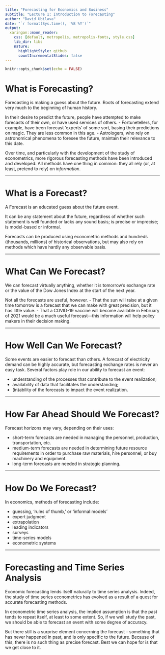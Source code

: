 ```yaml
---
title: "Forecasting for Economics and Business"
subtitle: "Lecture 1: Introduction to Forecasting"
author: "David Ubilava"
date: "`r format(Sys.time(), '%B %Y')`"
output:
  xaringan::moon_reader:
    css: [default, metropolis, metropolis-fonts, style.css]
    lib_dir: libs
    nature:
      highlightStyle: github
      countIncrementalSlides: false
---
```



```r
knitr::opts_chunk$set(echo = FALSE)
```



# What is Forecasting?

Forecasting is making a guess about the future. Roots of forecasting extend very much to the beginning of human history. 

In their desire to predict the future, people have attempted to make forecasts of their own, or have used services of others. 
- Fortunetellers, for example, have been forecast 'experts' of some sort, basing their predictions on magic. They are less common in this age. 
- Astrologers, who rely on astronomical phenomena to foresee the future, maintain their relevance to this date. 

Over time, and particularly with the development of the study of econometrics, more rigorous forecasting methods have been introduced and developed. All methods have one thing in common: they all rely (or, at least, pretend to rely) on *information*.

---


# What is a Forecast?
	
A Forecast is an educated guess about the future event.

It can be any statement about the future, regardless of whether such statement is well founded or lacks any sound basis; is precise or imprecise; is model-based or informal.

Forecasts can be produced using econometric methods and hundreds (thousands, millions) of historical observations, but may also rely on methods which have hardly any observable basis.

---


# What Can We Forecast?
	
We can forecast virtually anything, whether it is tomorrow's exchange rate or the value of the Dow Jones Index at the start of the next year.

Not all the forecasts are useful, however. 
- That the sun will raise at a given time tomorrow is a forecast that we can make with great precision, but it has little value. 
- That a COVID-19 vaccine will become available in February of 2021 would be a much useful forecast---this information will help policy makers in their decision making.

---


# How Well Can We Forecast?
	
Some events are easier to forecast than others. A forecast of electricity demand can be highly accurate, but forecasting exchange rates is never an easy task. Several factors play role in our ability to forecast an event:

- understanding of the processes that contribute to the event realization;
- availability of data that facilitates the understanding;
- (in)ability of the forecasts to impact the event realization.

---


# How Far Ahead Should We Forecast?
	
Forecast horizons may vary, depending on their uses:

- short-term forecasts are needed in managing the personnel, production, transportation, etc.
- medium-term forecasts are needed in determining future resource requirements in order to purchase raw materials, hire personnel, or buy machinery and equipment.
- long-term forecasts are needed in strategic planning.

---


# How Do We Forecast?
	
In economics, methods of forecasting include:

- guessing, 'rules of thumb,' or 'informal models'
- expert judgment
- extrapolation
- leading indicators
- surveys
- time-series models
- econometric systems

---


# Forecasting and Time Series Analysis
	
Economic forecasting lends itself naturally to time series analysis. Indeed, the study of time series econometrics has evolved as a result of a quest for accurate forecasting methods.

In econometric time series analysis, the implied assumption is that the past tends to repeat itself, at least to some extent. So, if we well study the past, we should be able to forecast an event with some degree of accuracy. 

But there still is a surprise element concerning the forecast - something that has never happened in past, and is only specific to the future. Because of this, there is no such thing as precise forecast. Best we can hope for is that we get close to it.



